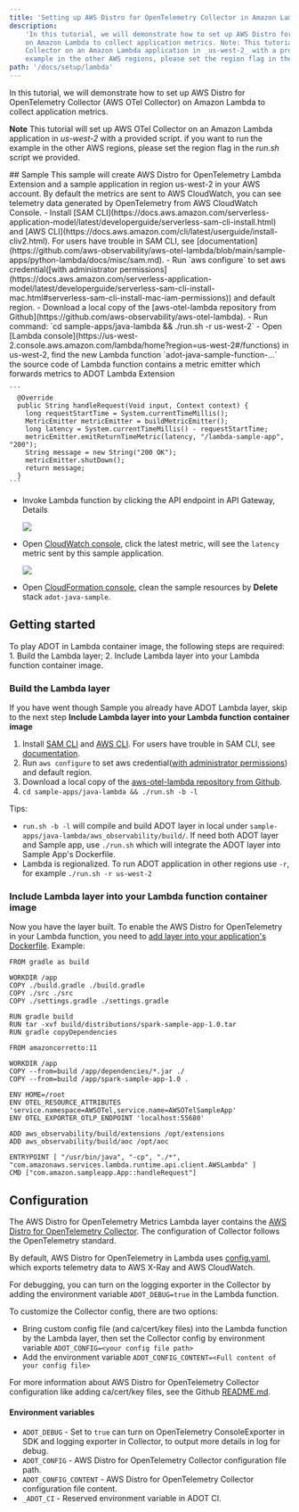 ```yaml
---
title: 'Setting up AWS Distro for OpenTelemetry Collector in Amazon Lambda'
description:
    'In this tutorial, we will demonstrate how to set up AWS Distro for OpenTelemetry Collector (AWS OTel Collector)
    on Amazon Lambda to collect application metrics. Note: This tutorial will set up AWS OTel
    Collector on an Amazon Lambda application in _us-west-2_ with a provided script. if you want to run the
    example in the other AWS regions, please set the region flag in the _run.sh_ script we provided. '
path: '/docs/setup/lambda'
---
```



In this tutorial, we will demonstrate how to set up AWS Distro for OpenTelemetry Collector (AWS OTel Collector) on
Amazon Lambda to collect application metrics.

**Note**
This tutorial will set up AWS OTel Collector on an Amazon Lambda application in _us-west-2_ with a provided script.
if you want to run the example in the other AWS regions, please set the region flag in the _run.sh_ script we provided.

<SectionSeparator />
## Sample
This sample will create AWS Distro for OpenTelemetry Lambda Extension and a sample application in region us-west-2 in your AWS account. By default the metrics are sent to AWS CloudWatch, you can see telemetry data generated by OpenTelemetry from AWS CloudWatch Console.
- Install [SAM CLI](https://docs.aws.amazon.com/serverless-application-model/latest/developerguide/serverless-sam-cli-install.html) and [AWS CLI](https://docs.aws.amazon.com/cli/latest/userguide/install-cliv2.html). For users have trouble in SAM CLI, see [documentation](https://github.com/aws-observability/aws-otel-lambda/blob/main/sample-apps/python-lambda/docs/misc/sam.md).
- Run `aws configure` to set aws credential([with administrator permissions](https://docs.aws.amazon.com/serverless-application-model/latest/developerguide/serverless-sam-cli-install-mac.html#serverless-sam-cli-install-mac-iam-permissions)) and default region.
- Download a local copy of the [aws-otel-lambda repository from Github](https://github.com/aws-observability/aws-otel-lambda).
- Run command: `cd sample-apps/java-lambda && ./run.sh -r us-west-2`
- Open [Lambda console](https://us-west-2.console.aws.amazon.com/lambda/home?region=us-west-2#/functions) in us-west-2, find the new Lambda function `adot-java-sample-function-...`
the source code of Lambda function contains a metric emitter which forwards metrics to ADOT Lambda Extension

    ```
      @Override
      public String handleRequest(Void input, Context context) {
        long requestStartTime = System.currentTimeMillis();
        MetricEmitter metricEmitter = buildMetricEmitter();
        long latency = System.currentTimeMillis() - requestStartTime;
        metricEmitter.emitReturnTimeMetric(latency, "/lambda-sample-app", "200");
        String message = new String("200 OK");
        metricEmitter.shutDown();
        return message;
      }
    ```

- Invoke Lambda function by clicking the API endpoint in API Gateway, Details

    ![](../../assets/docs/sample1.png)

- Open [CloudWatch console](https://us-west-2.console.aws.amazon.com/cloudwatch/home?region=us-west-2), click the latest metric, will see the `latency` metric sent by this sample application.

    ![](../../assets/docs/sample2.png)

- Open [CloudFormation console](https://us-west-2.console.aws.amazon.com/cloudformation/home?region=us-west-2#/stacks?filteringText=&filteringStatus=active&viewNested=true&hideStacks=false), clean the sample resources by **Delete** stack `adot-java-sample`.

<SectionSeparator />

## Getting started
To play ADOT in Lambda container image, the following steps are required: 1. Build the Lambda layer; 2. Include Lambda layer into your Lambda function container image.

### Build the Lambda layer
If you have went though Sample you already have ADOT Lambda layer, skip to the next step **Include Lambda layer into your Lambda function container image**

1. Install [SAM CLI](https://docs.aws.amazon.com/serverless-application-model/latest/developerguide/serverless-sam-cli-install.html) and [AWS CLI](https://docs.aws.amazon.com/cli/latest/userguide/install-cliv2.html). For users have trouble in SAM CLI, see [documentation](docs/misc/sam.md).
2. Run `aws configure` to set aws credential([with administrator permissions](https://docs.aws.amazon.com/serverless-application-model/latest/developerguide/serverless-sam-cli-install-mac.html#serverless-sam-cli-install-mac-iam-permissions)) and default region.
2. Download a local copy of the [aws-otel-lambda repository from Github](https://github.com/aws-observability/aws-otel-lambda).
3. `cd sample-apps/java-lambda && ./run.sh -b -l`

Tips:
- `run.sh -b -l` will compile and build ADOT layer in local under `sample-apps/java-lambda/aws_observability/build/`. If need both ADOT layer and Sample app, use `./run.sh` which will integrate the ADOT layer into Sample App's Dockerfile.
- Lambda is regionalized. To run ADOT application in other regions use `-r`, for example `./run.sh -r us-west-2`


### Include Lambda layer into your Lambda function container image

Now you have the layer built. To enable the AWS Distro for OpenTelemetry in your Lambda function, you need to [add layer into your application's Dockerfile](https://docs.aws.amazon.com/lambda/latest/dg/using-extensions.html#invocation-images-extensions).
Example:
```
FROM gradle as build

WORKDIR /app
COPY ./build.gradle ./build.gradle
COPY ./src ./src
COPY ./settings.gradle ./settings.gradle

RUN gradle build
RUN tar -xvf build/distributions/spark-sample-app-1.0.tar
RUN gradle copyDependencies

FROM amazoncorretto:11

WORKDIR /app
COPY --from=build /app/dependencies/*.jar ./
COPY --from=build /app/spark-sample-app-1.0 .

ENV HOME=/root
ENV OTEL_RESOURCE_ATTRIBUTES 'service.namespace=AWSOTel,service.name=AWSOTelSampleApp'
ENV OTEL_EXPORTER_OTLP_ENDPOINT 'localhost:55680'

ADD aws_observability/build/extensions /opt/extensions
ADD aws_observability/build/aoc /opt/aoc

ENTRYPOINT [ "/usr/bin/java", "-cp", "./*", "com.amazonaws.services.lambda.runtime.api.client.AWSLambda" ]
CMD ["com.amazon.sampleapp.App::handleRequest"]
```

<SectionSeparator />

## Configuration
The AWS Distro for OpenTelemetry Metrics Lambda layer contains the [AWS Distro for OpenTelemetry Collector](https://github.com/aws-observability/aws-otel-collector#overview). The configuration of Collector follows the OpenTelemetry standard.

By default, AWS Distro for OpenTelemetry in Lambda uses [config.yaml](https://github.com/aws-observability/aws-otel-lambda/blob/main/extensions/aoc-extension/config.yaml), which exports telemetry data to AWS X-Ray and AWS CloudWatch.

For debugging, you can turn on the logging exporter in the Collector by adding the environment variable `ADOT_DEBUG=true` in the Lambda function.

To customize the Collector config, there are two options:

* Bring custom config file (and ca/cert/key files) into the Lambda function by the Lambda layer, then set the Collector config by environment variable `ADOT_CONFIG=<your config file path>`
* Add the environment variable `ADOT_CONFIG_CONTENT=<Full content of your config file>`

For more information about AWS Distro for OpenTelemetry Collector configuration like adding ca/cert/key files, see the Github [README.md](https://github.com/aws-observability/aws-otel-lambda/blob/main/extensions/sample-custom-config/README.md).

#### Environment variables

- `ADOT_DEBUG` - Set to `true` can turn on OpenTelemetry ConsoleExporter in SDK and logging exporter in Collector, to output more details in log for debug.
- `ADOT_CONFIG` - AWS Distro for OpenTelemetry Collector configuration file path.
- `ADOT_CONFIG_CONTENT` - AWS Distro for OpenTelemetry Collector configuration file content.
- `_ADOT_CI` - Reserved environment variable in ADOT CI.
